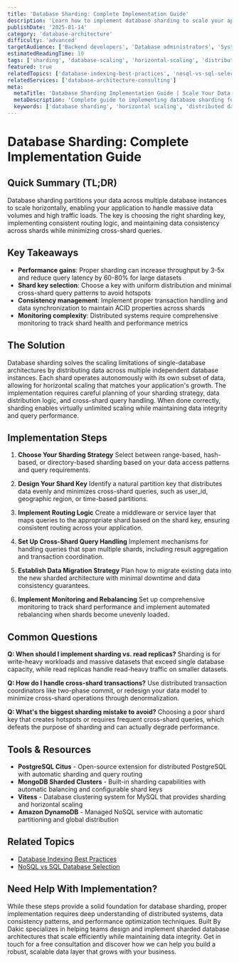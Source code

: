 ```yaml
---
title: 'Database Sharding: Complete Implementation Guide'
description: 'Learn how to implement database sharding to scale your application horizontally and handle massive data volumes.'
publishDate: '2025-01-14'
category: 'database-architecture'
difficulty: 'advanced'
targetAudience: ['Backend developers', 'Database administrators', 'System architects']
estimatedReadingTime: 10
tags: ['sharding', 'database-scaling', 'horizontal-scaling', 'distributed-databases']
featured: true
relatedTopics: ['database-indexing-best-practices', 'nosql-vs-sql-selection']
relatedServices: ['database-architecture-consulting']
meta:
  metaTitle: 'Database Sharding Implementation Guide | Scale Your Data Layer'
  metaDescription: 'Complete guide to implementing database sharding for horizontal scaling. Learn strategies, patterns, and best practices for distributed databases.'
  keywords: ['database sharding', 'horizontal scaling', 'distributed database', 'data partitioning']
---
```


# Database Sharding: Complete Implementation Guide

## Quick Summary (TL;DR)

Database sharding partitions your data across multiple database instances to scale horizontally, enabling your application to handle massive data volumes and high traffic loads. The key is choosing the right sharding key, implementing consistent routing logic, and maintaining data consistency across shards while minimizing cross-shard queries.

## Key Takeaways

- **Performance gains**: Proper sharding can increase throughput by 3-5x and reduce query latency by 60-80% for large datasets
- **Shard key selection**: Choose a key with uniform distribution and minimal cross-shard query patterns to avoid hotspots
- **Consistency management**: Implement proper transaction handling and data synchronization to maintain ACID properties across shards
- **Monitoring complexity**: Distributed systems require comprehensive monitoring to track shard health and performance metrics

## The Solution

Database sharding solves the scaling limitations of single-database architectures by distributing data across multiple independent database instances. Each shard operates autonomously with its own subset of data, allowing for horizontal scaling that matches your application's growth. The implementation requires careful planning of your sharding strategy, data distribution logic, and cross-shard query handling. When done correctly, sharding enables virtually unlimited scaling while maintaining data integrity and query performance.

## Implementation Steps

1. **Choose Your Sharding Strategy**
   Select between range-based, hash-based, or directory-based sharding based on your data access patterns and query requirements.

2. **Design Your Shard Key**
   Identify a natural partition key that distributes data evenly and minimizes cross-shard queries, such as user_id, geographic region, or time-based partitions.

3. **Implement Routing Logic**
   Create a middleware or service layer that maps queries to the appropriate shard based on the shard key, ensuring consistent routing across your application.

4. **Set Up Cross-Shard Query Handling**
   Implement mechanisms for handling queries that span multiple shards, including result aggregation and transaction coordination.

5. **Establish Data Migration Strategy**
   Plan how to migrate existing data into the new sharded architecture with minimal downtime and data consistency guarantees.

6. **Implement Monitoring and Rebalancing**
   Set up comprehensive monitoring to track shard performance and implement automated rebalancing when shards become unevenly loaded.

## Common Questions

**Q: When should I implement sharding vs. read replicas?**
Sharding is for write-heavy workloads and massive datasets that exceed single database capacity, while read replicas handle read-heavy traffic on smaller datasets.

**Q: How do I handle cross-shard transactions?**
Use distributed transaction coordinators like two-phase commit, or redesign your data model to minimize cross-shard operations through denormalization.

**Q: What's the biggest sharding mistake to avoid?**
Choosing a poor shard key that creates hotspots or requires frequent cross-shard queries, which defeats the purpose of sharding and can actually degrade performance.

## Tools & Resources

- **PostgreSQL Citus** - Open-source extension for distributed PostgreSQL with automatic sharding and query routing
- **MongoDB Sharded Clusters** - Built-in sharding capabilities with automatic balancing and configurable shard keys
- **Vitess** - Database clustering system for MySQL that provides sharding and horizontal scaling
- **Amazon DynamoDB** - Managed NoSQL service with automatic partitioning and global distribution

## Related Topics

- [Database Indexing Best Practices](/topics/database-indexing-best-practices)
- [NoSQL vs SQL Database Selection](/topics/nosql-vs-sql-selection)

## Need Help With Implementation?

While these steps provide a solid foundation for database sharding, proper implementation requires deep understanding of distributed systems, data consistency patterns, and performance optimization techniques. Built By Dakic specializes in helping teams design and implement sharded database architectures that scale efficiently while maintaining data integrity. Get in touch for a free consultation and discover how we can help you build a robust, scalable data layer that grows with your business.
